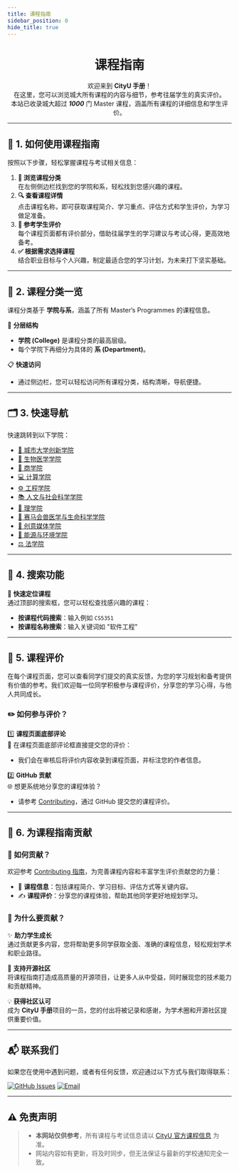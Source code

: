 ```yaml
---
title: 课程指南
sidebar_position: 0
hide_title: true
---
```



<div align="center" style={{ lineHeight: '1.5', fontSize: '0.9rem' }}>
    <h1
        style={{
            marginBottom: '0.5rem',
            fontSize: '2.5rem',
            background: 'linear-gradient(90deg, #de6f31, #da542b, #bf1846, #9f0c43)',
            WebkitBackgroundClip: 'text',
            WebkitTextFillColor: 'transparent',
        }}
    >
        <strong>课程指南</strong>
    </h1>
    <p className={styles.subtitle}>
        欢迎来到 <strong>CityU 手册</strong>！<br />
        在这里，您可以浏览城大所有课程的内容与细节，参考往届学生的真实评价。<br />
        本站已收录城大超过 <strong><em>1000</em></strong> 门 Master 课程，涵盖所有课程的详细信息和学生评价。
    </p>
</div>


---

## 🚀 **1. 如何使用课程指南**

按照以下步骤，轻松掌握课程与考试相关信息：

1. **📂 浏览课程分类**  
   在左侧侧边栏找到您的学院和系，轻松找到您感兴趣的课程。
2. **🔍 查看课程详情**  
   点击课程名称，即可获取课程简介、学习重点、评估方式和学生评价，为学习做足准备。
3. **📝 参考学生评价**  
   每个课程页面都有评价部分，借助往届学生的学习建议与考试心得，更高效地备考。
4. **✅ 根据需求选择课程**  
   结合职业目标与个人兴趣，制定最适合您的学习计划，为未来打下坚实基础。

---

## 📑 **2. 课程分类一览**

课程分类基于 **学院与系**，涵盖了所有 Master’s Programmes 的课程信息。

📂 **分层结构**
- **学院 (College)** 是课程分类的最高层级。
- 每个学院下再细分为具体的 **系 (Department)**。

📋 **快速访问**
- 通过侧边栏，您可以轻松访问所有课程分类，结构清晰，导航便捷。

---

## 🗂 **3. 快速导航**

快速跳转到以下学院：

- [📘 城市大学创新学院](/docs/category/城市大学创新学院)
- [🔬 生物医学学院](/docs/category/生物医学学院)
- [💼 商学院](/docs/category/商学院)
- [💻 计算学院](/docs/category/计算学院)
- [⚙️ 工程学院](/docs/category/工程学院)
- [📚 人文与社会科学学院](/docs/category/人文与社会科学学院)
- [🔢 理学院](/docs/category/理学院)
- [🐾 赛马会兽医学与生命科学学院](/docs/category/赛马会兽医医学与生命科学学院)
- [🎨 创意媒体学院](/docs/category/创意媒体学院)
- [🌱 能源与环境学院](/docs/category/能源与环境学院)
- [⚖️ 法学院](/docs/category/法学院)

---

## 🔎 **4. 搜索功能**

🎯 **快速定位课程**  
通过顶部的搜索框，您可以轻松查找感兴趣的课程：
- **按课程代码搜索**：输入例如 `CS5351`
- **按课程名称搜索**：输入关键词如 "软件工程"

---

## 💬 **5. 课程评价**
在每个课程页面，您可以查看同学们提交的真实反馈，为您的学习规划和备考提供有价值的参考。我们欢迎每一位同学积极参与课程评价，分享您的学习心得，与他人共同成长。

### **✏️ 如何参与评价？**

1️⃣ **课程页面底部评论**  
💬 在课程页面底部评论框直接提交您的评价：
- 我们会在审核后将评价内容收录到课程页面，并标注您的作者信息。

2️⃣ **GitHub 贡献**  
🌐 想更系统地分享您的课程体验？
- 请参考 [Contributing](/contributing)，通过 GitHub 提交您的课程评价。

---

## 🌟 **6. 为课程指南贡献**

###  **📢 如何贡献？**

欢迎参考 [Contributing 指南](/contributing)，为完善课程内容和丰富学生评价贡献您的力量：
- 📝 **课程信息**：包括课程简介、学习目标、评估方式等关键内容。
- ✍️ **课程评价**：分享您的课程体验，帮助其他同学更好地规划学习。

### 🎯 **为什么要贡献？**

✨ **助力学生成长**  
通过贡献更多内容，您将帮助更多同学获取全面、准确的课程信息，轻松规划学术和职业路径。

🌟 **支持开源社区**  
将课程指南打造成高质量的开源项目，让更多人从中受益，同时展现您的技术能力和贡献精神。

💡 **获得社区认可**  
成为 **CityU 手册**项目的一员，您的付出将被记录和感谢，为学术圈和开源社区提供重要价值。

---

## 📬 **联系我们**

如果您在使用中遇到问题，或者有任何反馈，欢迎通过以下方式与我们取得联系：

[//]: # ([![Telegram]&#40;https://img.shields.io/badge/Telegram-Chat-blue?logo=telegram&style=flat-square&#41;]&#40;https://t.me/cityuhk&#41;)

[![GitHub Issues](https://img.shields.io/badge/GitHub-Submit%20Issue-green?logo=github&style=flat-square)](https://github.com/penjc/CityU/issues)
[![Email](https://img.shields.io/badge/Email-contact%40cityuhk.cn-orange?logo=gmail&style=flat-square)](mailto:contact@cityuhk.cn)


---

## ⚠️ **免责声明**

> - **本网站仅供参考**，所有课程与考试信息请以 [CityU 官方课程信息](https://www.cityu.edu.hk) 为准。
> - 网站内容如有更新，将及时同步，但无法保证与最新的学校通知完全一致。